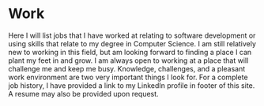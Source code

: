 
<Layout>

<SEO title="Work" />

<div className="work-section md-section paper-dark">

# Work

Here I will list jobs that I have worked at relating to software development or using skills that relate to my degree in Computer Science. I am still relatively new to working in this field, but am looking forward to finding a place I can plant my feet in and grow. I am always open to working at a place that will challenge me and keep me busy. Knowledge, challenges, and a pleasant work environment are two very important things I look for. For a complete job history, I have provided a link to my LinkedIn profile in footer of this site. A resume may also be provided upon request. 

</div>

<Work />

</Layout>